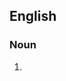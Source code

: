 ==English==

===Noun===
{{en-noun}}

# {{lb|en|Canada|British spelling}} {{alternative spelling of|en|labor union}}